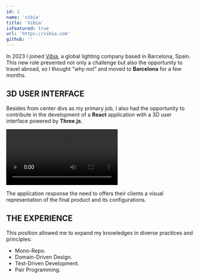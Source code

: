 ```yaml
---
id: 1
name: 'vibia'
title: 'Vibia'
isFeatured: true
url: 'https://vibia.com'
github: ''
---
```


In 2023 I joined [Vibia](https://vibia.com), a global lighting company based in Barcelona, Spain. This new role presented not only a challenge but also the opportunity to travel abroad, so I thought _"why not"_ and moved to __Barcelona__ for a few months.

## 3D USER INTERFACE

Besides from center divs as my primary job, I also had the opportunity to contribute in the development of a __React__ application with a 3D user interface powered by __Three.js__.

<video controlslist="nodownload noplaybackrate" controls disablepictureinpicture autoplay>
    <source src='/projects/vibia/video.mp4' type="video/mp4" />
</video>

The application response the need to offers their clients a visual representation of the final product and its configurations.

## THE EXPERIENCE

This position allowed me to expand my knowledges in diverse practices and principles:

+ Mono-Repo.
+ Domain-Driven Design.
+ Test-Driven Development.
+ Pair Programming.